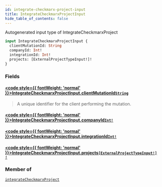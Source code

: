 ```yaml
---
id: integrate-checkmarx-project-input
title: IntegrateCheckmarxProjectInput
hide_table_of_contents: false
---
```








Autogenerated input type of IntegrateCheckmarxProject

```graphql
input IntegrateCheckmarxProjectInput {
  clientMutationId: String
  companyId: Int!
  integrationId: Int!
  projects: [ExternalProjectTypeInput!]!
}
```


### Fields

#### [<code style={{ fontWeight: 'normal' }}>IntegrateCheckmarxProjectInput.<b>clientMutationId</b></code>](#)<Bullet />[`String`](/api/graphql/documentation/scalars/string) <Badge class="secondary" text="scalar"/>
> A unique identifier for the client performing the mutation.
> 

#### [<code style={{ fontWeight: 'normal' }}>IntegrateCheckmarxProjectInput.<b>companyId</b></code>](#)<Bullet />[`Int!`](/api/graphql/documentation/scalars/int) <Badge class="secondary" text="non-null"/> <Badge class="secondary" text="scalar"/>
> 
> 

#### [<code style={{ fontWeight: 'normal' }}>IntegrateCheckmarxProjectInput.<b>integrationId</b></code>](#)<Bullet />[`Int!`](/api/graphql/documentation/scalars/int) <Badge class="secondary" text="non-null"/> <Badge class="secondary" text="scalar"/>
> 
> 

#### [<code style={{ fontWeight: 'normal' }}>IntegrateCheckmarxProjectInput.<b>projects</b></code>](#)<Bullet />[`[ExternalProjectTypeInput!]!`](/api/graphql/documentation/inputs/external-project-type-input) <Badge class="secondary" text="non-null"/> <Badge class="secondary" text="input"/>
> 
> 



### Member of

[`integrateCheckmarxProject`](/api/graphql/documentation/mutations/integrate-checkmarx-project)  <Badge class="secondary" text="mutation"/>



